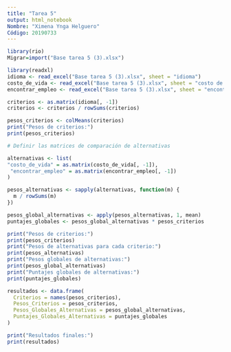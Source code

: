 ---
title: "Tarea 5"
output: html_notebook
Nombre: "Ximena Ynga Helguero"
Código: 20190733
---

```{r}
library(rio)
Migrar=import("Base tarea 5 (3).xlsx")
```

```{r}
library(readxl)
idioma <- read_excel("Base tarea 5 (3).xlsx", sheet = "idioma")
costo_de_vida <- read_excel("Base tarea 5 (3).xlsx", sheet = "costo de vida")
encontrar_empleo <- read_excel("Base tarea 5 (3).xlsx", sheet = "encontrar empleo")
```


```{r}
criterios <- as.matrix(idioma[, -1])
criterios <- criterios / rowSums(criterios)
```


```{r}
pesos_criterios <- colMeans(criterios)
print("Pesos de criterios:")
print(pesos_criterios)

# Definir las matrices de comparación de alternativas
```


```{r}
alternativas <- list(
"costo_de_vida" = as.matrix(costo_de_vida[, -1]),
 "encontrar_empleo" = as.matrix(encontrar_empleo[, -1])
)
```


```{r}
pesos_alternativas <- sapply(alternativas, function(m) {
  m / rowSums(m)
})
```


```{r}
pesos_global_alternativas <- apply(pesos_alternativas, 1, mean)
puntajes_globales <- pesos_global_alternativas * pesos_criterios
```


```{r}
print("Pesos de criterios:")
print(pesos_criterios)
print("Pesos de alternativas para cada criterio:")
print(pesos_alternativas)
print("Pesos globales de alternativas:")
print(pesos_global_alternativas)
print("Puntajes globales de alternativas:")
print(puntajes_globales)
```

```{r}
resultados <- data.frame(
  Criterios = names(pesos_criterios),
  Pesos_Criterios = pesos_criterios,
  Pesos_Globales_Alternativas = pesos_global_alternativas,
  Puntajes_Globales_Alternativas = puntajes_globales
)

print("Resultados finales:")
print(resultados)
```

